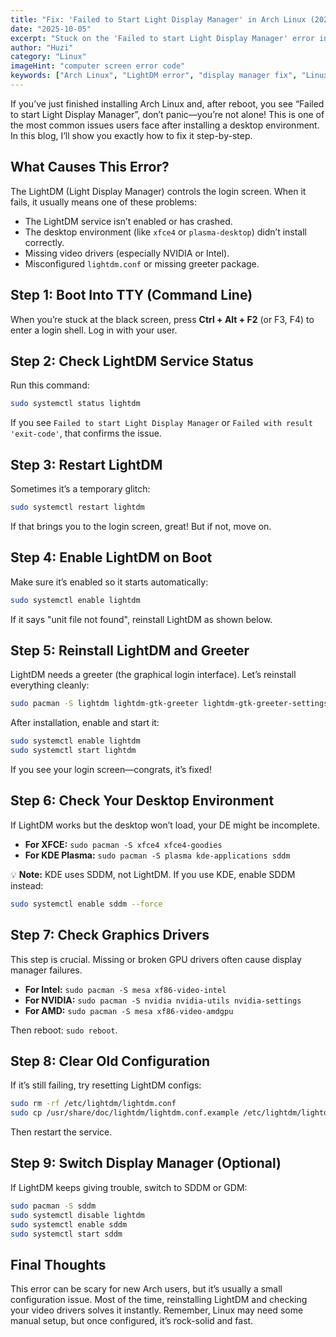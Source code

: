 ```yaml
---
title: "Fix: 'Failed to Start Light Display Manager' in Arch Linux (2025)"
date: "2025-10-05"
excerpt: "Stuck on the 'Failed to start Light Display Manager' error in Arch Linux? This 2025 guide provides a step-by-step fix, covering LightDM reinstallation, graphics drivers, and config issues."
author: "Huzi"
category: "Linux"
imageHint: "computer screen error code"
keywords: ["Arch Linux", "LightDM error", "display manager fix", "Linux boot error", "troubleshooting", "XFCE", "KDE", "GNOME"]
---
```


If you’ve just finished installing Arch Linux and, after reboot, you see “Failed to start Light Display Manager”, don’t panic—you’re not alone! This is one of the most common issues users face after installing a desktop environment. In this blog, I’ll show you exactly how to fix it step-by-step.

## What Causes This Error?

The LightDM (Light Display Manager) controls the login screen. When it fails, it usually means one of these problems:

-   The LightDM service isn’t enabled or has crashed.
-   The desktop environment (like `xfce4` or `plasma-desktop`) didn’t install correctly.
-   Missing video drivers (especially NVIDIA or Intel).
-   Misconfigured `lightdm.conf` or missing greeter package.

## Step 1: Boot Into TTY (Command Line)

When you’re stuck at the black screen, press **Ctrl + Alt + F2** (or F3, F4) to enter a login shell. Log in with your user.

## Step 2: Check LightDM Service Status

Run this command:
```bash
sudo systemctl status lightdm
```
If you see `Failed to start Light Display Manager` or `Failed with result 'exit-code'`, that confirms the issue.

## Step 3: Restart LightDM

Sometimes it’s a temporary glitch:
```bash
sudo systemctl restart lightdm
```
If that brings you to the login screen, great! But if not, move on.

## Step 4: Enable LightDM on Boot

Make sure it’s enabled so it starts automatically:
```bash
sudo systemctl enable lightdm
```
If it says "unit file not found", reinstall LightDM as shown below.

## Step 5: Reinstall LightDM and Greeter

LightDM needs a greeter (the graphical login interface). Let’s reinstall everything cleanly:
```bash
sudo pacman -S lightdm lightdm-gtk-greeter lightdm-gtk-greeter-settings
```
After installation, enable and start it:
```bash
sudo systemctl enable lightdm
sudo systemctl start lightdm
```
If you see your login screen—congrats, it’s fixed!

## Step 6: Check Your Desktop Environment

If LightDM works but the desktop won’t load, your DE might be incomplete.

-   **For XFCE:** `sudo pacman -S xfce4 xfce4-goodies`
-   **For KDE Plasma:** `sudo pacman -S plasma kde-applications sddm`

💡 **Note:** KDE uses SDDM, not LightDM. If you use KDE, enable SDDM instead:
```bash
sudo systemctl enable sddm --force
```

## Step 7: Check Graphics Drivers

This step is crucial. Missing or broken GPU drivers often cause display manager failures.

-   **For Intel:** `sudo pacman -S mesa xf86-video-intel`
-   **For NVIDIA:** `sudo pacman -S nvidia nvidia-utils nvidia-settings`
-   **For AMD:** `sudo pacman -S mesa xf86-video-amdgpu`

Then reboot: `sudo reboot`.

## Step 8: Clear Old Configuration

If it’s still failing, try resetting LightDM configs:
```bash
sudo rm -rf /etc/lightdm/lightdm.conf
sudo cp /usr/share/doc/lightdm/lightdm.conf.example /etc/lightdm/lightdm.conf
```
Then restart the service.

## Step 9: Switch Display Manager (Optional)

If LightDM keeps giving trouble, switch to SDDM or GDM:
```bash
sudo pacman -S sddm
sudo systemctl disable lightdm
sudo systemctl enable sddm
sudo systemctl start sddm
```

## Final Thoughts

This error can be scary for new Arch users, but it’s usually a small configuration issue. Most of the time, reinstalling LightDM and checking your video drivers solves it instantly. Remember, Linux may need some manual setup, but once configured, it’s rock-solid and fast.
